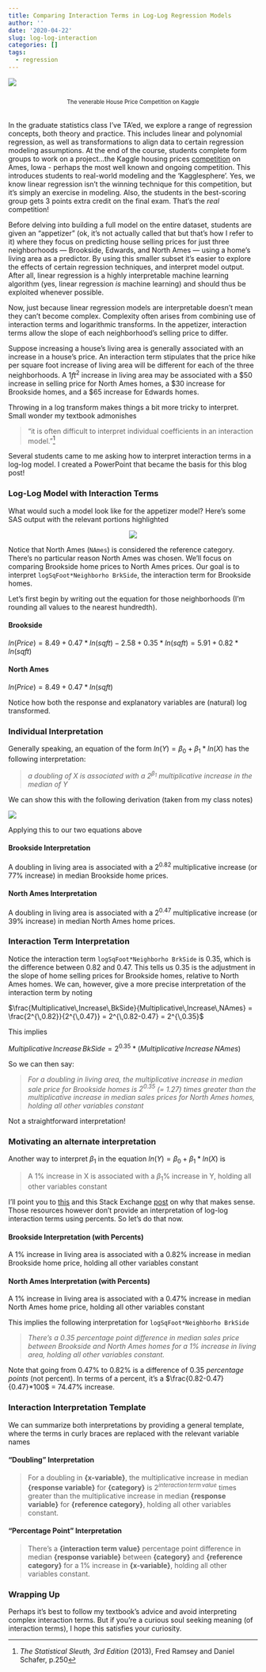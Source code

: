 ```yaml
---
title: Comparing Interaction Terms in Log-Log Regression Models
author: ''
date: '2020-04-22'
slug: log-log-interaction
categories: []
tags:
  - regression
---
```


<style>
p.caption {
  font-size: 0.8em;
}
</style>

![](/post/2020-04-22-interpreting-interaction-terms-in-log-log-regression-models_files/ames.png)
<center>
<p class="caption">
<br>
The venerable House Price Competition on Kaggle
</p>

</center>
<br>
In the graduate statistics class I've TA'ed, we explore a range of regression concepts, both theory and practice.  This includes linear and polynomial regression, as well as transformations to align data to certain regression modeling assumptions. At the end of the course, students complete form groups to work on a project...the Kaggle housing prices [competition](https://www.kaggle.com/c/house-prices-advanced-regression-techniques) on Ames, Iowa - perhaps the most well known and ongoing competition.  This introduces students to real-world modeling and the 'Kagglesphere'.  Yes, we know linear regression isn't the winning technique for this competition, but it's simply an exercise in modeling.  Also, the students in the best-scoring group gets 3 points extra credit on the final exam.  That's the *real* competition!

Before delving into building a full model on the entire dataset, students are given an "appetizer" (ok, it's not actually called that but that's how I refer to it) where they focus on predicting house selling prices for just three neighborhoods &mdash; Brookside, Edwards, and North Ames &mdash; using a home's living area as a predictor.  By using this smaller subset it's easier to explore the effects of certain regression techniques, and interpret model output.  After all, linear regression is a highly interpretable machine learning algorithm (yes, linear regression *is* machine learning) and should thus be exploited whenever possible.

Now, just because linear regression models are interpretable doesn't mean they can't become complex. Complexity often arises from combining use of interaction terms and logarithmic transforms.  In the appetizer, interaction terms allow the slope of each neighborhood's selling price to differ.

Suppose increasing a house's living area is generally associated with an increase in a house's price. An interaction term stipulates that the price hike per square foot increase of living area will be different for each of the three neighborhoods.  A 1${ft^2}$ increase in living area may be associated with a \$50 increase in selling price for North Ames homes, a \$30 increase for Brookside homes, and a \$65 increase for Edwards homes. 

Throwing in a log transform makes things a bit more tricky to interpret.  Small wonder my textbook admonishes 

> "it is often difficult to interpret individual coefficients in an interaction model."^[*The Statistical Sleuth, 3rd Edition* (2013), Fred Ramsey and Daniel Schafer, p.250]

Several students came to me asking how to interpret interaction terms in a log-log model.  I created a PowerPoint that became the basis for this blog post!

### Log-Log Model with Interaction Terms

What would such a model look like for the appetizer model?  Here's some SAS output with the relevant portions highlighted 

<center>
![](/post/2020-04-22-interpreting-interaction-terms-in-log-log-regression-models_files/loglogmodel.png)
</center>

Notice that North Ames (```NAmes```) is considered the reference category.  There's no particular reason North Ames was chosen.  We'll focus on comparing Brookside home prices to North Ames prices.  Our goal is to interpret ```logSqFoot*Neighborho BrkSide```, the interaction term for Brookside homes.  

Let's first begin by writing out the equation for those neighborhoods (I'm rounding all values to the nearest hundredth).

#### Brookside 
$ln(Price) = 8.49+0.47*ln(sqft)-2.58+0.35*ln(sqft) = 5.91+0.82*ln(sqft)$

#### North Ames
$ln(Price) = 8.49+0.47*ln(sqft)$

Notice how both the response and explanatory variables are (natural) log transformed.  

### Individual Interpretation

Generally speaking, an equation of the form $ln(Y) = \beta_0 + \beta_1*ln(X)$ has the following interpretation:

> *a doubling of X is associated with a $2^{\beta_1}$ multiplicative increase in the median of Y*

We can show this with the following derivation (taken from my class notes)

![](/post/2020-04-22-interpreting-interaction-terms-in-log-log-regression-models_files/logdoub.png)

Applying this to our two equations above

#### Brookside Interpretation
A doubling in living area is associated with a $2^{0.82}$ multiplicative increase (or 77% increase) in median Brookside home prices.

#### North Ames Interpretation
A doubling in living area is associated with a $2^{0.47}$ multiplicative increase (or 39% increase) in median North Ames home prices.

### Interaction Term Interpretation

Notice the interaction term  ```logSqFoot*Neighborho BrkSide``` is 0.35, which is the difference between 0.82 and 0.47.  This tells us 0.35 is the adjustment in the slope of home selling prices for Brookside homes, relative to North Ames homes.   We can, however, give a more precise interpretation of the interaction term by noting

$\frac{Multiplicative\,Increase\,BkSide}{Multiplicative\,Increase\,NAmes} = \frac{2^{\,0.82}}{2^{\,0.47}} = 2^{\,0.82-0.47} = 2^{\,0.35}$

This implies 

$Multiplicative\,Increase\,BkSide = 2^{0.35}*(Multiplicative\,Increase\,NAmes)$

So we can then say:


> *For a doubling in living area, the multiplicative increase in median sale price for Brookside  homes is $2^{0.35}$ (= 1.27) times greater than the multiplicative increase in median sales prices for North Ames homes, holding all other variables constant*

Not a straightforward interpretation!

### Motivating an alternate interpretation

Another way to interpret $\beta_1$\ in the equation $ln(Y) = \beta_0 + \beta_1*ln(X)$ is 

> A 1% increase in X is associated with a $\beta_1$% increase in Y, holding all other variables constant

I'll point you to [this](https://kenbenoit.net/assets/courses/ME104/logmodels2.pdf) and this Stack Exchange [post](https://stats.stackexchange.com/questions/244199/why-is-it-that-natural-log-changes-are-percentage-changes-what-is-about-logs-th) on why that makes sense.  Those resources however don't provide an interpretation of log-log interaction terms using percents. So let's do that now.

#### Brookside Interpretation (with Percents)

A 1% increase in living area is associated with a 0.82% increase in median Brookside home price, holding all other variables constant

#### North Ames Interpretation (with Percents)

A 1% increase in living area is associated with a 0.47% increase in median North Ames home price, holding all other variables constant

This implies the following interpretation for ```logSqFoot*Neighborho BrkSide```

>*There’s a 0.35 percentage point difference in median sales price between Brookside and North Ames homes for a 1% increase in living area, holding all other variables constant.*

Note that going from 0.47% to 0.82% is a difference of 0.35 *percentage points* (not percent).  In terms of a percent, it’s a $\frac{0.82-0.47}{0.47}*100$ = 74.47% increase.

### Interaction Interpretation Template

We can summarize both interpretations by providing a general template, where the terms in curly braces are replaced with the relevant variable names

#### "Doubling" Interpretation

>For a doubling in **{x-variable}**, the multiplicative increase in median __{response variable}__ for __{category}__ is $2^{interaction\,term\,value}$ times greater than the multiplicative increase in median __{response variable}__ for __{reference category}__, holding all other variables constant.

#### "Percentage Point" Interpretation

>There’s a __\{interaction term value}__ percentage point difference in median __{response variable}__ between __{category}__ and __{reference category}__ for a 1% increase in __{x-variable}__, holding all other variables constant.


### Wrapping Up

Perhaps it's best to follow my textbook's advice and avoid interpreting complex interaction terms.  But if you're a curious soul seeking meaning (of interaction terms), I hope this satisfies your curiosity.
